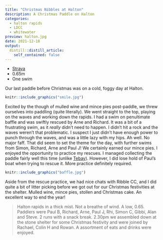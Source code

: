 ```yaml
---
title: "Christmas Nibbles at Halton"
description: A Christmas Paddle on Halton
categories:
  - halton rapids
  - LDCC
  - whitewater
preview: halton.jpg
date: 2021-12-18
output:
  distill::distill_article:
    self_contained: false
---
```


- [Strava](https://www.strava.com/activities/6399033032)
- 0.65m
- One swim

Our last paddle before Christmas was on a cold, foggy day at Halton.

```r
knitr::include_graphics("smile.jpg")
```

Excited by the though of mulled wine and mince pies post-paddle, we threw ourselves into paddling (quite literally). We went straight to the top, playing on the waves and working down the rapids. I had a swim on penultimate baffle and was swiftly rescued by Arne and Richard. It was a bit of a frustrating swim, as it _really_ didn't need to happen. I didn't hit a rock and the waves weren't that problematic. I suspect I just didn't have enough power to punch through the waves, and was a little lazy with my hips. Ah well. No major faff.
That did seem to set the theme for the day, with further swims from Simon, Richard, Arne and Paul J! We certainly earned our mince pies. I enjoyed the opportunity to practice my rescues. I managed collecting the paddle fairly well this time (unlike [Tebay]()). However, I did lose hold of Paul's boat when trying to rescue it. More practice definitely required. 

```r
knitr::include_graphics("baffle.jpg")
```

Aside from the rescue practice, we had nice chats with Ribble CC, and I did quite a bit of litter picking before we got out for our Christmas festivities at the shelter. Mulled wine, mince pies, stollen and Christmas cake. An excellent way to end the year!

> Halton rapids in a thick mist. Not a breathe of wind. A low, 0.65.
Paddlers were Paul B, Richard, Arne, Paul J, Rhi, Simon C, Gibbi, Alan and Steve. 2 runs with a snack break. 2.30pm we assembled down at the stone shelter for some Christmas festivity and were joined by Rachael, Colin H and Rowan. A assortment of eats and drinks were enjoyed.
